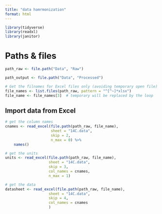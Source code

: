 ```yaml
---
title: "data hamrmonization"
format: html
---
```


```r
library(tidyverse)
library(readxl)
library(janitor)
```
# Paths & files

```r
path_raw <- file.path("Data", "Raw")

path_output <- file.path("Data", "Processed")

# Get the filnames for Excel files only (avoiding temporary open file)
file_names <- list.files(path_raw, pattern = "^[^~]*xlsx")
file_name <- file_names[3]  # temporary will be replaced by the loop
```



## Import data from Excel

```r
# get the column names
cnames <- read_excel(file.path(path_raw, file_name), 
                     sheet = "14C.data", 
                     skip = 2, 
                     n_max = 0) %>% 
    names()

# get the units
units <- read_excel(file.path(path_raw, file_name), 
                    sheet = "14C.data", 
                    skip = 3, 
                    col_names = cnames,
                    n_max = 1)

# get the data
datasheet <- read_excel(file.path(path_raw, file_name), 
                    sheet = "14C.data", 
                    skip = 4, 
                    col_names = cnames
                    )

```

